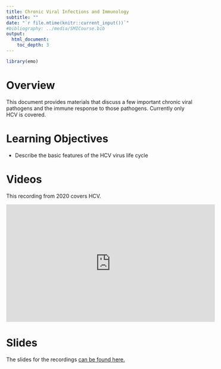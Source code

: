 ```yaml
---
title: Chronic Viral Infections and Immunology
subtitle: ""
date: "`r file.mtime(knitr::current_input())`"
#bibliography: ../media/SMICourse.bib
output: 
  html_document:
    toc_depth: 3
---
```


```r
library(emo)
```


# Overview
This document provides materials that discuss a few important chronic viral pathogens and the immune response to those pathogens. Currently only HCV is covered.

# Learning Objectives
* Describe the basic features of the HCV virus life cycle


# Videos

This recording from 2020 covers HCV.

<p>
<iframe width="560" height="315" src="https://www.youtube.com/embed/5pqHBtwcpKM" frameborder="0" allow="accelerometer; autoplay; encrypted-media; gyroscope; picture-in-picture" allowfullscreen></iframe>
</p>



# Slides
The slides for the recordings [can be found here.](./slides/2020_HCV_Slides.pdf)



